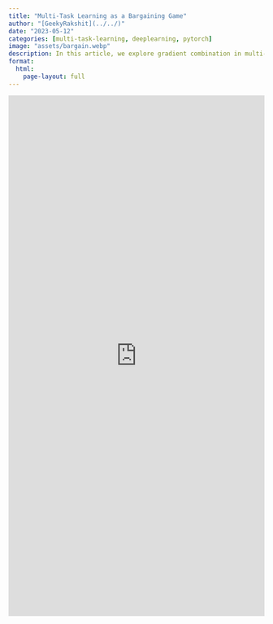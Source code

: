 ```yaml
---
title: "Multi-Task Learning as a Bargaining Game"
author: "[GeekyRakshit](../../)"
date: "2023-05-12"
categories: [multi-task-learning, deeplearning, pytorch]
image: "assets/bargain.webp"
description: In this article, we explore gradient combination in multi-task learning (MTL) as a cooperative bargaining game, and discuss Nash MTL — a novel approach — in detail. 
format: 
  html:
    page-layout: full
---
```


<iframe src="https://wandb.ai/geekyrakshit/multi-task-learning/reports/Multi-Task-Learning-as-a-Bargaining-Game--VmlldzoyMDgzNjI2" style="border:none;height:1024px;width:100%"></iframe>